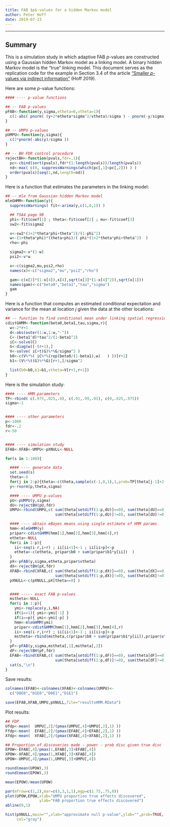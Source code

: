 ```yaml
---
title: FAB $p$-values for a hidden Markov model
author: Peter Hoff
date: 2019-07-23
---
```


----

## Summary 
This is a simulation study in which
adaptive FAB $p$-values are constructed using a Gaussian hidden Markov model 
as a linking model. A binary hidden Markov model is the "true" linking model. 
This document serves as the replication code for the example in Section 3.4 of the article
["Smaller $p$-values via indirect information"](https://arxiv.org/abs/XXXX) (Hoff 2019).


Here are some $p$-value functions:
```r
#### ---- p-value functions

## -- FAB p-values
pFAB<-function(y,sigma,etheta=0,vtheta=1){
  c(1-abs( pnorm( (y+2*etheta*sigma^2/vtheta)/sigma ) - pnorm(-y/sigma) ))
}

## -- UMPU p-values
pUMPU<-function(y,sigma){
  c(2*pnorm(-abs(y)/sigma ))
}

## -- BH FDR control procedure
rejectBH<-function(pvals,fdr=.1){
  pc<-cbind(sort(pvals),fdr*(1:length(pvals))/length(pvals))
  nd<-max( c(0, suppressWarnings(which(pc[,1]<pc[,2])) ) )
  order(pvals)[seq(1,nd,length=nd)]
}
```

Here is a function that estimates the parameters in the linking model: 
```r
## -- mle from Gaussian hidden Markov model 
mleGHMM<-function(y){
  suppressWarnings( fit<-arima(y,c(1,0,1)) )

  ## TSA4 page 98
  phi<-fit$coef[1] ; theta<-fit$coef[2] ; mu<-fit$coef[3]
  sw2<-fit$sigma2

  v<-sw2*(1+2*theta*phi+theta^2)/(1-phi^2)
  w<-(1+theta*phi)*(theta+phi)/( phi*(1+2*theta*phi+theta^2)  )
  rho<-phi

  sigma2<-v*(1-w)
  psi2<-v*w

  x<-c(sigma2,mu,psi2,rho)
  names(x)<-c("sigma2","mu","psi2","rho")

  gam<-c(x[2]*(1-x[4]),x[4],sqrt(x[3]*(1-x[4]^2)),sqrt(x[1]))
  names(gam)<-c("beta0","beta1","tau","sigma")
  gam
}
```


Here is a function that computes an estimated conditional expectation and variance for the mean at location $j$ given the data at the other locations: 
```r
## -- function to find conditional mean under linking spatial regression model 
cdistGHMM<-function(beta0,beta1,tau,sigma,r){
  w<-2*r+1
  d<-abs(outer(1:w,1:w,"-"))
  C<-(beta1^d)*tau^2/(1-beta1^2)
  iC<-solve(C)
  G<-diag(w)[-(r+1),]
  V<-solve( iC+t(G)%*%G/sigma^2 )
  b0<-c(V%*%( iC%*%(rep(beta0/(1-beta1),w)   ) ))[r+1]
  b1<-(V%*%t(G)%*%G)[r+1,]/sigma^2

  list(b0=b0,b1=b1,vtheta=V[r+1,r+1])
}
```



Here is the simulation study:
```r
#### ---- HMM parameters 
TP<-rbind( c(.975,.025,.0), c(.01,.99,.01), c(0,.025,.975))
sigma<-1


#### ---- other parameters 
p<-1000
fdr<-.2
r<-50


#### ---- simulation study
EFAB<-XFAB<-UMPU<-pXNULL<-NULL

for(s in 1:100){

  #### ---- generate data
  set.seed(s) 
  theta<-0
  for(j in 2:p){theta<-c(theta,sample(c(-1,0,1),1,prob=TP[theta[j-1]+2,])) } 
  y<-rnorm(p,theta,sigma)

  #### ---- UMPU p-values 
  pU<-pUMPU(y,sigma)
  dU<-rejectBH(pU,fdr) 
  UMPU<-rbind(UMPU,c( sum(theta[setdiff(1:p,dU)]==0), sum(theta[dU]==0),
                      sum(theta[setdiff(1:p,dU)]!=0), sum(theta[dU]!=0) ) )

  #### ---- obtain eBayes means using single estimate of HMM params
  hmm<-mleGHMM(y)
  pripar<-cdistGHMM(hmm[1],hmm[2],hmm[3],hmm[4],r) 
  etheta<-NULL
  for(i in 1:p){
    ii<-seq(i-r,i+r) ; ii[ii<1]<-1 ; ii[ii>p]<-p
    etheta<-c(etheta, pripar$b0 + sum(pripar$b1*y[ii])  )
  }
  pX<-pFAB(y,sigma,etheta,pripar$vtheta)
  dX<-rejectBH(pX,fdr)
  XFAB<-rbind(XFAB,c( sum(theta[setdiff(1:p,dX)]==0), sum(theta[dX]==0),
                      sum(theta[setdiff(1:p,dX)]!=0), sum(theta[dX]!=0) ) ) 
  pXNULL<-c(pXNULL,pX[theta==0] )


  #### ----- exact FAB p-values
  mstheta<-NULL
  for(i in 1:p){ 
    ymi<-replace(y,i,NA)  
    if(i==1){ ymi<-ymi[-1] } 
    if(i==p){ ymi<-ymi[-p] } 
    hmm<-mleGHMM(ymi) 
    pripar<-cdistGHMM(hmm[1],hmm[2],hmm[3],hmm[4],r)
    ii<-seq(i-r,i+r) ; ii[ii<1]<-1 ; ii[ii>p]<-p 
    mstheta<-rbind(mstheta,c(pripar$b0 + sum(pripar$b1*y[ii]),pripar$vtheta ))
  }
  pF<-pFAB(y,sigma,mstheta[,1],mstheta[,2])
  dF<-rejectBH(pF,fdr)
  EFAB<-rbind(EFAB,c( sum(theta[setdiff(1:p,dF)]==0), sum(theta[dF]==0), 
                      sum(theta[setdiff(1:p,dF)]!=0), sum(theta[dF]!=0) )  )
  cat(s,"\n")  
}
```


Save results:
```r
colnames(EFAB)<-colnames(XFAB)<-colnames(UMPU)<-
  c("D0E0","D1E0","D0E1","D1E1") 

save(EFAB,XFAB,UMPU,pXNULL,file="resultsHMM.RData")
```


Plot results:
```r
## FDP
Ufdp<-mean(  UMPU[,2]/(pmax(UMPU[,4]+UMPU[,2],1) ))
Ffdp<-mean(  EFAB[,2]/(pmax(EFAB[,4]+EFAB[,2],1) ))
Xfdp<-mean(  XFAB[,2]/(pmax(XFAB[,4]+XFAB[,2],1) ))

## Proportion of discoveries made - power - prob disc given true disc
EPOW<-EFAB[,4]/pmax(1,EFAB[,3]+EFAB[,4])
XPOW<-XFAB[,4]/pmax(1,XFAB[,3]+XFAB[,4])
UPOW<-UMPU[,4]/pmax(1,UMPU[,3]+UMPU[,4])

round(mean(UPOW),3)
round(mean(EPOW),3)

mean(EPOW)/mean(UPOW)

par(mfrow=c(1,2),mar=c(3,3,1,1),mgp=c(1.75,.75,0))
plot(UPOW,EPOW,xlab="UMPU proportion true effects discovered",
               ylab="FAB proportion true effects discovered")
abline(0,1)

hist(pXNULL,main="",xlab="approximate null p-value",ylab="",prob=TRUE,
     col="gray")
```



